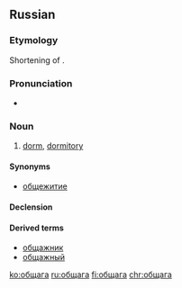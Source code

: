 ==Russian==

===Etymology===
Shortening of {{term|общежи́тие||lang=ru}}.

===Pronunciation===
* {{IPA|/ɐpˈɕːæɡə/|lang=ru}}

===Noun===
{{ru-noun|обща́га|f-in|обща́ги|обща́ги}}

# {{context|colloquial|slang|lang=ru}} [[dorm]], [[dormitory]]

====Synonyms====
* [[общежитие]]

====Declension====
{{ru-noun-table|1|обща́г|а}}

====Derived terms====
* [[общажник]] {{pos n}}
* [[общажный]] {{pos a}}

[[ko:общага]]
[[ru:общага]]
[[fi:общага]]
[[chr:общага]]
